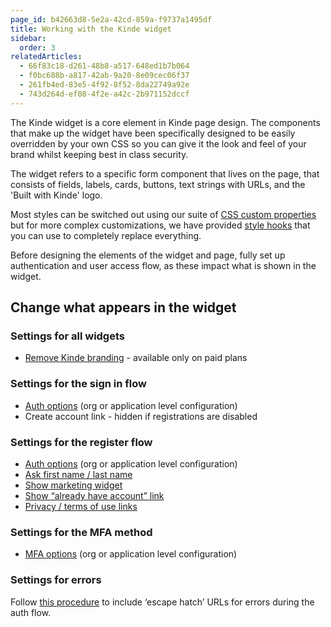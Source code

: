 ```yaml
---
page_id: b42663d8-5e2a-42cd-859a-f9737a1495df
title: Working with the Kinde widget
sidebar:
  order: 3
relatedArticles:
  - 66f83c18-d261-48b8-a517-648ed1b7b064
  - f0bc688b-a817-42ab-9a20-8e09cec06f37
  - 261fb4ed-83e5-4f92-8f52-8da22749a92e
  - 743d264d-ef08-4f2e-a42c-2b971152dccf
---
```


The Kinde widget is a core element in Kinde page design. The components that make up the widget have been specifically designed to be easily overridden by your own CSS so you can give it the look and feel of your brand whilst keeping best in class security.

The widget refers to a specific form component that lives on the page, that consists of fields, labels, cards, buttons, text strings with URLs, and the 'Built with Kinde' logo.

Most styles can be switched out using our suite of [CSS custom properties](/design/customize-with-code/styling-with-css/) but for more complex customizations, we have provided [style hooks](/design/customize-with-code/style-with-style-hooks/) that you can use to completely replace everything.

Before designing the elements of the widget and page, fully set up authentication and user access flow, as these impact what is shown in the widget.

## Change what appears in the widget

### Settings for all widgets

- [Remove Kinde branding](/design/brand/remove-kinde-branding/) - available only on paid plans

### Settings for the sign in flow

- [Auth options](/authenticate/authentication-methods/set-up-user-authentication/) (org or application level configuration)
- Create account link - hidden if registrations are disabled

### Settings for the register flow

- [Auth options](/authenticate/authentication-methods/set-up-user-authentication/) (org or application level configuration)
- [Ask first name / last name](/authenticate/custom-configurations/authentication-experience/)
- [Show marketing widget](/authenticate/custom-configurations/authentication-experience/)
- [Show “already have account” link](/authenticate/custom-configurations/authentication-experience/)
- [Privacy / terms of use links](/manage-users/access-control/accept-policies-signup/)

### Settings for the MFA method

- [MFA options](/authenticate/multi-factor-auth/enable-multi-factor-authentication/) (org or application level configuration)

### Settings for errors

Follow [this procedure](/design/brand/link-to-homepage/) to include ‘escape hatch’ URLs for errors during the auth flow.
